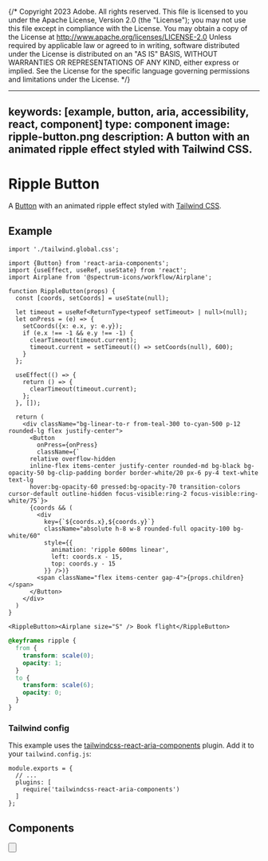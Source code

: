 {/* Copyright 2023 Adobe. All rights reserved.
This file is licensed to you under the Apache License, Version 2.0 (the "License");
you may not use this file except in compliance with the License. You may obtain a copy
of the License at http://www.apache.org/licenses/LICENSE-2.0
Unless required by applicable law or agreed to in writing, software distributed under
the License is distributed on an "AS IS" BASIS, WITHOUT WARRANTIES OR REPRESENTATIONS
OF ANY KIND, either express or implied. See the License for the specific language
governing permissions and limitations under the License. */}



---
keywords: [example, button, aria, accessibility, react, component]
type: component
image: ripple-button.png
description: A button with an animated ripple effect styled with Tailwind CSS.
---

# Ripple Button

A [Button](../Button.html) with an animated ripple effect styled with [Tailwind CSS](https://tailwindcss.com/).

## Example

```tsx import
import './tailwind.global.css';
```

```tsx example standalone
import {Button} from 'react-aria-components';
import {useEffect, useRef, useState} from 'react';
import Airplane from '@spectrum-icons/workflow/Airplane';

function RippleButton(props) {
  const [coords, setCoords] = useState(null);

  let timeout = useRef<ReturnType<typeof setTimeout> | null>(null);
  let onPress = (e) => {
    setCoords({x: e.x, y: e.y});
    if (e.x !== -1 && e.y !== -1) {
      clearTimeout(timeout.current);
      timeout.current = setTimeout(() => setCoords(null), 600);
    }
  };

  useEffect(() => {
    return () => {
      clearTimeout(timeout.current);
    };
  }, []);

  return (
    <div className="bg-linear-to-r from-teal-300 to-cyan-500 p-12 rounded-lg flex justify-center">
      <Button
        onPress={onPress}
        className={`
      relative overflow-hidden
      inline-flex items-center justify-center rounded-md bg-black bg-opacity-50 bg-clip-padding border border-white/20 px-6 py-4 text-white text-lg
      hover:bg-opacity-60 pressed:bg-opacity-70 transition-colors cursor-default outline-hidden focus-visible:ring-2 focus-visible:ring-white/75`}>
      {coords && (
        <div
          key={`${coords.x},${coords.y}`}
          className="absolute h-8 w-8 rounded-full opacity-100 bg-white/60"
          style={{
            animation: 'ripple 600ms linear',
            left: coords.x - 15,
            top: coords.y - 15
          }} />)}
        <span className="flex items-center gap-4">{props.children}</span>
      </Button>
    </div>
  )
}

<RippleButton><Airplane size="S" /> Book flight</RippleButton>
```
```css
@keyframes ripple {
  from {
    transform: scale(0);
    opacity: 1;
  }
  to {
    transform: scale(6);
    opacity: 0;
  }
}
```

### Tailwind config

This example uses the [tailwindcss-react-aria-components](../styling.html#plugin) plugin. Add it to your `tailwind.config.js`:

```tsx
module.exports = {
  // ...
  plugins: [
    require('tailwindcss-react-aria-components')
  ]
};
```

## Components

<section className={styles.cardGroup} data-size="small">

  <ExampleCard
    url="../Button.html"
    title="Button"
    description="A button allows a user to perform an action.">
    <Button />
  </ExampleCard>

</section>

